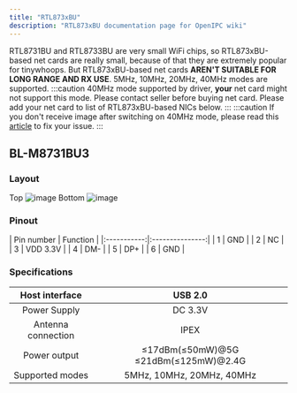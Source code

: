 ```yaml
---
title: "RTL873xBU"
description: "RTL873xBU documentation page for OpenIPC wiki"
---
```


RTL8731BU and RTL8733BU are very small WiFi chips, so RTL873xBU-based net cards are really small, because of that they are extremely popular for tinywhoops. But RTL873xBU-based net cards **AREN'T SUITABLE FOR LONG RANGE AND RX USE**. 5MHz, 10MHz, 20MHz, 40MHz modes are supported.
:::caution
40MHz mode supported by driver, **your** net card might not support this mode. Please contact seller before buying net card. Please add your net card to list of RTL873xBU-based NICs below.
:::
:::caution
If you don't receive image after switching on 40MHz mode, please read this [article](/use-cases/fpv/unbrick-eu-bu/) to fix your issue.
:::


## BL-M8731BU3

### Layout
Top
![image](https://raw.githubusercontent.com/OpenIPC/docs/refs/heads/main/src/assets/images/bl-m8731bu3-top.png)
Bottom
![image](https://raw.githubusercontent.com/OpenIPC/docs/refs/heads/main/src/assets/images/bl-m8731bu3-bottom.png)

### Pinout
<ThemeImage
  lightSrc="https://raw.githubusercontent.com/OpenIPC/docs/refs/heads/main/src/assets/images/bl-m8731bu3-pinout-light.png"
  darkSrc="/src/assets/images/bl-m8731bu3-pinout-dark.png"
  alt="Motherboard up image"
/>
| Pin number  | Function        |
|:-----------:|:---------------:|
| 1           | GND             |
| 2           | NC              |
| 3           | VDD 3.3V        |
| 4           | DM-             |
| 5           | DP+             |
| 6           | GND             |
### Specifications
| Host interface      | USB 2.0  |
|:-------------------:|:--------:|
| Power Supply        | DC 3.3V                        |
| Antenna connection  | IPEX                           |
| Power output        | ≤17dBm(≤50mW)@5G   ≤21dBm(≤125mW)@2.4G          |
| Supported modes     | 5MHz, 10MHz, 20MHz, 40MHz                    |

